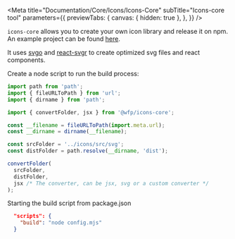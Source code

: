 

<Meta
  title="Documentation/Core/Icons/Icons-Core"
  subTitle="Icons-core tool"
  parameters={{
    previewTabs: {
      canvas: { hidden: true },
    },
  }}
/>

`icons-core` allows you to create your own icon library and release it on npm. An example project can be found [here](https://github.com/un-core/designsystem/tree/feat/icons-and-tools/packages/icons-react).

It uses [svgo](https://github.com/svg/svgo) and [react-svgr](https://react-svgr.com) to create optimized svg files and react components.

Create a node script to run the build process:

```js
import path from 'path';
import { fileURLToPath } from 'url';
import { dirname } from 'path';

import { convertFolder, jsx } from '@wfp/icons-core';

const __filename = fileURLToPath(import.meta.url);
const __dirname = dirname(__filename);

const srcFolder = '../icons/src/svg';
const distFolder = path.resolve(__dirname, 'dist');

convertFolder(
  srcFolder,
  distFolder,
  jsx /* The converter, can be jsx, svg or a custom converter */
);
```

Starting the build script from package.json

```json
  "scripts": {
    "build": "node config.mjs"
  }
```

